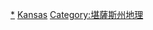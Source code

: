 {{Commons category|Counties in Kansas}}

[[Category:堪薩斯州縣級政府|*]]
[[Category:美國縣城|Kansas]]
[[Category:堪薩斯州地理|Category:堪薩斯州地理]]